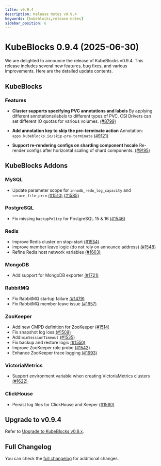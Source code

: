 ```yaml
---
title: v0.9.4
description: Release Notes v0.9.4
keywords: [kubeblocks,release notes]
sidebar_position: 6
---
```



# KubeBlocks 0.9.4 (2025-06-30)

We are delighted to announce the release of KubeBlocks v0.9.4. This release includes several new features, bug fixes, and various improvements. Here are the detailed update contents.

## KubeBlocks

### Features

* **Cluster supports specifying PVC annotations and labels** By applying different annotations/labels to different types of PVC, CSI Drivers can set different IO quotas for various volumes. [(#8799)](https://github.com/apecloud/kubeblocks/pull/8799)

* **Add annotation key to skip the pre-terminate action** Annotation: `apps.kubeblocks.io/skip-pre-terminate` [(#9121)](https://github.com/apecloud/kubeblocks/pull/9121)

* **Support re-rendering configs on sharding component hscale** Re-render configs after horizontal scaling of shard components. [(#9195)](https://github.com/apecloud/kubeblocks/pull/9195)

## KubeBlocks Addons

### MySQL

* Update parameter scope for `innodb_redo_log_capacity` and `secure_file_priv` [(#1510)](https://github.com/apecloud/kubeblocks-addons/pull/1510) [(#1585)](https://github.com/apecloud/kubeblocks-addons/pull/1585)

### PostgreSQL

* Fix missing `backupPolicy` for PostgreSQL 15 & 16 [(#1546)](https://github.com/apecloud/kubeblocks-addons/pull/1546)

### Redis

* Improve Redis cluster on stop-start [(#1554)](https://github.com/apecloud/kubeblocks-addons/pull/1554)
* Improve member leave logic (do not rely on announce address) [(#1548)](https://github.com/apecloud/kubeblocks-addons/pull/1548)
* Refine Redis host network variables [(#1603)](https://github.com/apecloud/kubeblocks-addons/pull/1603)

### MongoDB

* Add support for MongoDB exporter [(#1721)](https://github.com/apecloud/kubeblocks-addons/pull/1721)


### RabbitMQ

* Fix RabbitMQ startup failure [(#1479)](https://github.com/apecloud/kubeblocks-addons/pull/1479)
* Fix RabbitMQ member leave issue [(#1657)](https://github.com/apecloud/kubeblocks-addons/pull/1657)


### ZooKeeper

* Add new CMPD definition for ZooKeeper [(#1514)](https://github.com/apecloud/kubeblocks-addons/pull/1514)
* Fix snapshot log loss [(#1509)](https://github.com/apecloud/kubeblocks-addons/pull/1509)
* Add `minSessionTimeout` [(#1535)](https://github.com/apecloud/kubeblocks-addons/pull/1535)
* Fix backup and restore logic [(#1550)](https://github.com/apecloud/kubeblocks-addons/pull/1550)
* Improve ZooKeeper role probe [(#1542)](https://github.com/apecloud/kubeblocks-addons/pull/1542)
* Enhance ZooKeeper trace logging [(#1693)](https://github.com/apecloud/kubeblocks-addons/pull/1693)


### VictoriaMetrics

* Support environment variable when creating VictoriaMetrics clusters [(#1622)](https://github.com/apecloud/kubeblocks-addons/pull/1622)


### ClickHouse

* Persist log files for ClickHouse and Keeper [(#1560)](https://github.com/apecloud/kubeblocks-addons/pull/1560)

## Upgrade to v0.9.4

Refer to [Upgrade to KubeBlocks v0.9.x](https://kubeblocks.io/docs/release-1_0/user_docs/upgrade/upgrade-to-v09-version).

## Full Changelog

You can check the [full changelog](https://github.com/apecloud/kubeblocks/compare/v0.9.3...v0.9.4) for additional changes.